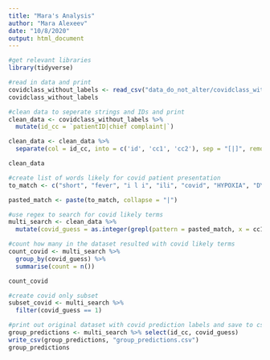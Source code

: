 ```yaml
---
title: "Mara's Analysis"
author: "Mara Alexeev"
date: "10/8/2020"
output: html_document
---
```

```r
#get relevant libraries
library(tidyverse)
```


```r
#read in data and print
covidclass_without_labels <- read_csv("data_do_not_alter/covidclass_without_labels.csv")
covidclass_without_labels
```


```r
#clean data to seperate strings and IDs and print
clean_data <- covidclass_without_labels %>%
  mutate(id_cc = `patientID|chief complaint|`) 

clean_data <- clean_data %>%
  separate(col = id_cc, into = c('id', 'cc1', 'cc2'), sep = "[|]", remove = F)

clean_data
```


```r
#create list of words likely for covid patient presentation
to_match <- c("short", "fever", "i l i", "ili", "covid", "HYPOXIA", "DYSPNEA", "SOB")

pasted_match <- paste(to_match, collapse = "|")
```

```r
#use regex to search for covid likely terms
multi_search <- clean_data %>%
  mutate(covid_guess = as.integer(grepl(pattern = pasted_match, x = cc1, ignore.case = TRUE)))
```

```r
#count how many in the dataset resulted with covid likely terms
count_covid <- multi_search %>%
  group_by(covid_guess) %>%
  summarise(count = n())

count_covid
```
```r
#create covid only subset
subset_covid <- multi_search %>%
  filter(covid_guess == 1)
```

```r
#print out original dataset with covid prediction labels and save to csv:
group_predictions <- multi_search %>% select(id_cc, covid_guess)
write_csv(group_predictions, "group_predictions.csv")
group_predictions
```
